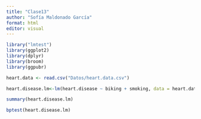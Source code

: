 ```yaml
---
title: "Clase13"
author: "Sofía Maldonado García"
format: html
editor: visual
---
```


```r
library("lmtest")
library(ggplot2)
library(dplyr)
library(broom)
library(ggpubr)
```

```r
heart.data <- read.csv("Datos/heart.data.csv")
```

```r
heart.disease.lm<-lm(heart.disease ~ biking + smoking, data = heart.data)

summary(heart.disease.lm)
```

```r
bptest(heart.disease.lm)
```
